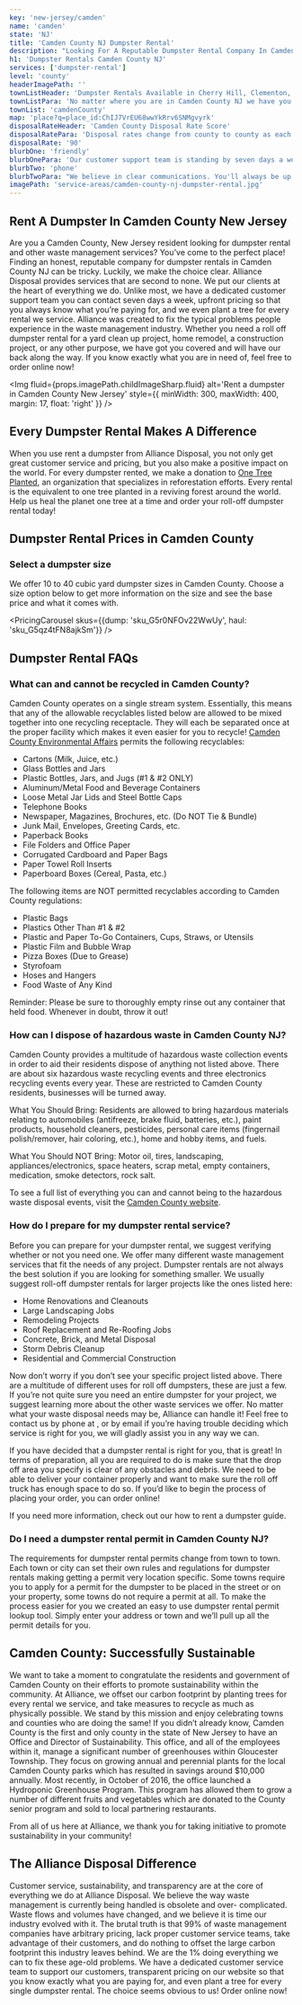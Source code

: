 ```yaml
---
key: 'new-jersey/camden'
name: 'camden'
state: 'NJ'
title: 'Camden County NJ Dumpster Rental'
description: "Looking For A Reputable Dumpster Rental Company In Camden County? Alliance Disposal Is Your Go-To Source For All Your Waste Disposal And Dumpster Rental Needs."
h1: 'Dumpster Rentals Camden County NJ'
services: ['dumpster-rental']
level: 'county'
headerImagePath: ''
townListHeader: 'Dumpster Rentals Available in Cherry Hill, Clementon, Somerdale, and More'
townListPara: 'No matter where you are in Camden County NJ we have you covered. We can provide you with the same great customer service no matter where you are. While pricing, recycling, and more remain the same within the county, many aspects change on the town level. Select a town below to learn more about your town.'
townList: 'camdenCounty'
map: 'place?q=place_id:ChIJ7VrEU68wwYkRrv6SNMgvyrk'
disposalRateHeader: 'Camden County Disposal Rate Score'
disposalRatePara: 'Disposal rates change from county to county as each can set their own rates. Camden County NJ has a competitively priced disposal rate, making renting a dumpster on a budget easy.'
disposalRate: '90'
blurbOne: 'friendly'
blurbOnePara: 'Our customer support team is standing by seven days a week to help you in every way possible.'
blurbTwo: 'phone'
blurbTwoPara: "We believe in clear communications. You'll always be up to date on the status of your dumpster."
imagePath: 'service-areas/camden-county-nj-dumpster-rental.jpg'
---
```





## Rent A Dumpster In Camden County New Jersey

Are you a Camden County, New Jersey resident looking for dumpster rental and other waste management services? You’ve come to the perfect place! Finding an honest, reputable company for dumpster rentals in Camden County NJ can be tricky. Luckily, we make the choice clear. Alliance Disposal provides services that are second to none. We put our clients at the heart of everything we do. Unlike most, we have a dedicated customer support team you can contact seven days a week, upfront pricing so that you always know what you’re paying for, and we even plant a tree for every rental we service. Alliance was created to fix the typical problems people experience in the waste management industry. Whether you need a roll off dumpster rental for a <Link to={Paths.yardDumpsters}>yard clean up project</Link>, <Link to={Paths.rollOffDetails}>home remodel</Link>, <Link to={Paths.cAndDDumpsters}>a construction project</Link>, or any other purpose, we have got you covered and will have our back along the way. If you know exactly what you are in need of, feel free to <Link to={Paths.orderRollOff}>order online</Link> now!

<Img
    fluid={props.imagePath.childImageSharp.fluid}
    alt='Rent a dumpster in Camden County New Jersey'
    style={{
        minWidth: 300,
        maxWidth: 400,
        margin: 17,
        float: 'right'
    }}
/>

## Every Dumpster Rental Makes A Difference

When you use rent a dumpster from Alliance Disposal, you not only get great customer service and pricing, but you also make a positive impact on the world. For every dumpster rented, we make a donation to <a href='https://onetreeplanted.org/' target="_blank" rel="noopener norefferer">One Tree Planted</a>, an organization that specializes in reforestation efforts. Every rental is the equivalent to one tree planted in a reviving forest around the world. Help us heal the planet one tree at a time and <Link to={Paths.orderRollOff}>order</Link> your roll-off dumpster rental today!

## Dumpster Rental Prices in Camden County

### Select a dumpster size

We offer 10 to 40 cubic yard dumpster sizes in Camden County. Choose a size option below to get more information on the size and see the base price and what it comes with.

<PricingCarousel
    skus={{dump: 'sku_G5r0NFOv22WwUy', haul: 'sku_G5qz4tFN8ajkSm'}}
/>

## Dumpster Rental FAQs

### What can and cannot be recycled in Camden County?

Camden County operates on a single stream system. Essentially, this means that any of the allowable recyclables listed below are allowed to be mixed together into one recycling receptacle. They will each be separated once at the proper facility which makes it even easier for you to recycle! <a href='https://www.camdencounty.com/service/environmental-affairs/recycling/' target="_blank" rel="noopener norefferer">Camden County Environmental Affairs</a> permits the following recyclables:

- Cartons (Milk, Juice, etc.)
- Glass Bottles and Jars
- Plastic Bottles, Jars, and Jugs (#1 &amp; #2 ONLY)
- Aluminum/Metal Food and Beverage Containers
- Loose Metal Jar Lids and Steel Bottle Caps
- Telephone Books
- Newspaper, Magazines, Brochures, etc. (Do NOT Tie &amp; Bundle)
- Junk Mail, Envelopes, Greeting Cards, etc.
- Paperback Books
- File Folders and Office Paper
- Corrugated Cardboard and Paper Bags
- Paper Towel Roll Inserts
- Paperboard Boxes (Cereal, Pasta, etc.)

The following items are NOT permitted recyclables according to Camden County regulations:

- Plastic Bags
- Plastics Other Than #1 &amp; #2
- Plastic and Paper To-Go Containers, Cups, Straws, or Utensils
- Plastic Film and Bubble Wrap
- Pizza Boxes (Due to Grease)
- Styrofoam
- Hoses and Hangers
- Food Waste of Any Kind

Reminder: Please be sure to thoroughly empty rinse out any container that held food. Whenever in doubt, throw it out!

### How can I dispose of hazardous waste in Camden County NJ?

Camden County provides a multitude of hazardous waste collection events in order to aid their residents dispose of anything not listed above. There are about six hazardous waste recycling events and three electronics recycling events every year. These are restricted to Camden County residents, businesses will be turned away.

What You Should Bring: Residents are allowed to bring hazardous materials relating to automobiles (antifreeze, brake fluid, batteries, etc.), paint products, household cleaners, pesticides, personal care items (fingernail polish/remover, hair coloring, etc.), home and hobby items, and fuels.

What You Should NOT Bring: Motor oil, tires, landscaping, appliances/electronics, space heaters, scrap metal, empty containers, medication, smoke detectors, rock salt.

To see a full list of everything you can and cannot being to the hazardous waste disposal events, visit the <a href='https://www.camdencounty.com/service/environmental-affairs/recycling-events/' target="_blank" rel="noopener norefferer">Camden County website</a>.

### How do I prepare for my dumpster rental service?

Before you can prepare for your dumpster rental, we suggest verifying whether or not you need one. We offer many different waste management services that fit the needs of any project. Dumpster rentals are not always the best solution if you are looking for something smaller. We usually suggest roll-off dumpster rentals for larger projects like the ones listed here:

- Home Renovations and Cleanouts
- Large Landscaping Jobs
- Remodeling Projects
- Roof Replacement and Re-Roofing Jobs
- Concrete, Brick, and Metal Disposal
- Storm Debris Cleanup
- Residential and Commercial Construction

Now don’t worry if you don’t see your specific project listed above. There are a multitude of different uses for roll off dumpsters, these are just a few. If you’re not quite sure you need an entire dumpster for your project, we suggest learning more about the other <Link to={Paths.services}>waste services</Link> we offer. No matter what your waste disposal needs may be, Alliance can handle it! Feel free to contact us by phone at <TelDisplay />, or by <Link to={Paths.contact}>email</Link> if you’re having trouble deciding which service is right for you, we will gladly assist you in any way we can.

If you have decided that a dumpster rental is right for you, that is great! In terms of preparation, all you are required to do is make sure that the drop off area you specify is clear of any obstacles and debris. We need to be able to deliver your container properly and want to make sure the roll off truck has enough space to do so. If you’d like to begin the process of placing your order, you can <Link to={Paths.orderRollOff}>order online</Link>!

If you need more information, check out our <Link to={Paths.howToRentADumpster}>how to rent a dumpster guide</Link>.

### Do I need a dumpster rental permit in Camden County NJ?

The requirements for dumpster rental permits change from town to town. Each town or city can set their own rules and regulations for dumpster rentals making getting a permit very location specific. Some towns require you to apply for a permit for the dumpster to be placed in the street or on your property, some towns do not require a permit at all. To make the process easier for you we created an easy to use <Link to={Paths.dumpsterPermits}>dumpster rental permit lookup tool</Link>. Simply enter your address or town and we’ll pull up all the permit details for you.

<DumpsterRentalCTA
    imageAlt='Camden County NJ dumpster rental'
/>

## Camden County: Successfully Sustainable

We want to take a moment to congratulate the residents and government of Camden County on their efforts to promote sustainability within the community. At Alliance, we offset our carbon footprint by planting trees for every rental we service, and take measures to recycle as much as physically possible. We stand by this mission and enjoy celebrating towns and counties who are doing the same! If you didn’t already know, Camden County is the first and only county in the state of New Jersey to have an Office and Director of Sustainability. This office, and all of the employees within it, manage a significant number of greenhouses within Gloucester Township. They focus on growing annual and perennial plants for the local Camden County parks which has resulted in savings around $10,000 annually. Most recently, in October of 2016, the office launched a Hydroponic Greenhouse Program. This program has allowed them to grow a number of different fruits and vegetables which are donated to the County senior program and sold to local partnering restaurants.

From all of us here at Alliance, we thank you for taking initiative to promote sustainability in your community!

## The Alliance Disposal Difference

Customer service, sustainability, and transparency are at the core of everything we do at Alliance Disposal. We believe the way waste management is currently being handled is obsolete and over- complicated. Waste flows and volumes have changed, and we believe it is time our industry evolved with it. The brutal truth is that 99% of waste management companies have arbitrary pricing, lack proper customer service teams, take advantage of their customers, and do nothing to offset the large carbon footprint this industry leaves behind. We are the 1% doing everything we can to fix these age-old problems. We have a dedicated customer service team to support our customers, transparent pricing on our website so that you know exactly what you are paying for, and even plant a tree for every single dumpster rental. The choice seems obvious to us! <Link to={Paths.orderRollOff}>Order online now</Link>!